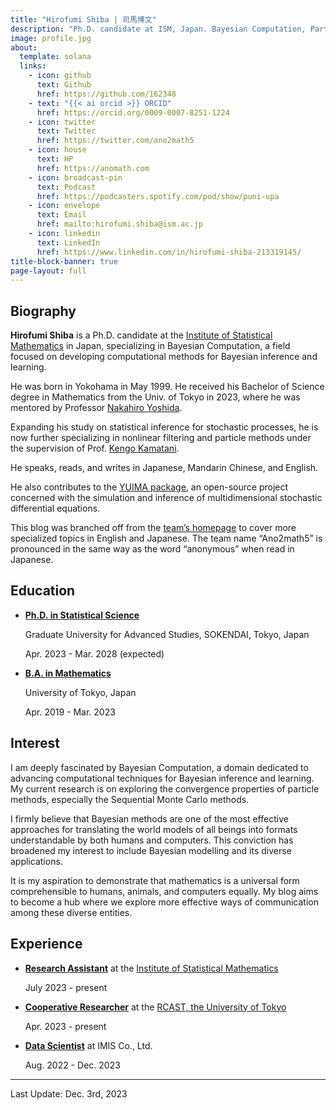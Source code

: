 ```yaml
---
title: "Hirofumi Shiba | 司馬博文"
description: "Ph.D. candidate at ISM, Japan. Bayesian Computation, Particle Methods, and more"
image: profile.jpg
about:
  template: solana
  links:
    - icon: github
      text: Github
      href: https://github.com/162348
    - text: "{{< ai orcid >}} ORCID"
      href: https://orcid.org/0009-0007-8251-1224
    - icon: twitter
      text: Twitter
      href: https://twitter.com/ano2math5
    - icon: house
      text: HP
      href: https://anomath.com
    - icon: broadcast-pin
      text: Podcast
      href: https://podcasters.spotify.com/pod/show/puni-upa
    - icon: envelope
      text: Email
      href: mailto:hirofumi.shiba@ism.ac.jp
    - icon: linkedin
      text: LinkedIn
      href: https://www.linkedin.com/in/hirofumi-shiba-213319145/
title-block-banner: true
page-layout: full
---
```


## Biography

**Hirofumi Shiba** is a Ph.D. candidate at the [Institute of Statistical Mathematics](https://www.ism.ac.jp/index_e.html) in Japan, specializing in Bayesian Computation, a field focused on developing computational methods for Bayesian inference and learning.

He was born in Yokohama in May 1999. He received his Bachelor of Science degree in Mathematics from the Univ. of Tokyo in 2023, where he was mentored by Professor [Nakahiro Yoshida](https://www.ms.u-tokyo.ac.jp/~nakahiro/hp-naka.htm).

Expanding his study on statistical inference for stochastic processes, he is now further specializing in nonlinear filtering and particle methods under the supervision of Prof. [Kengo Kamatani](https://sites.google.com/view/kengokamatani/home).

He speaks, reads, and writes in Japanese, Mandarin Chinese, and English.

He also contributes to the [YUIMA package](https://r-forge.r-project.org/projects/yuima/), an open-source project concerned with the simulation and inference of multidimensional stochastic differential equations.

This blog was branched off from the [team's homepage](https://anomath.com) to cover more specialized topics in English and Japanese. The team name "Ano2math5" is pronounced in the same way as the word "anonymous" when read in Japanese.

## Education

* [**Ph.D. in Statistical Science**]{.underline}
    
    Graduate University for Advanced Studies, SOKENDAI, Tokyo, Japan
    
    Apr. 2023 - Mar. 2028 (expected)

* [**B.A. in Mathematics**]{.underline}
    
    University of Tokyo, Japan
    
    Apr. 2019 - Mar. 2023

## Interest

I am deeply fascinated by Bayesian Computation, a domain dedicated to advancing computational techniques for Bayesian inference and learning. My current research is on exploring the convergence properties of particle methods, especially the Sequential Monte Carlo methods.

I firmly believe that Bayesian methods are one of the most effective approaches for translating the world models of all beings into formats understandable by both humans and computers. This conviction has broadened my interest to include Bayesian modelling and its diverse applications.

It is my aspiration to demonstrate that mathematics is a universal form comprehensible to humans, animals, and computers equally. My blog aims to become a hub where we explore more effective ways of communication among these diverse entities.

## Experience

* [**Research Assistant**]{.underline} at the [Institute of Statistical Mathematics](https://www.ism.ac.jp/index_e.html)
    
    July 2023 - present

* [**Cooperative Researcher**]{.underline} at the [RCAST, the University of Tokyo](https://www.rcast.u-tokyo.ac.jp/en/index.html)
    
    Apr. 2023 - present

* [**Data Scientist**]{.underline} at IMIS Co., Ltd.
  
    Aug. 2022 - Dec. 2023




---

Last Update: Dec. 3rd, 2023